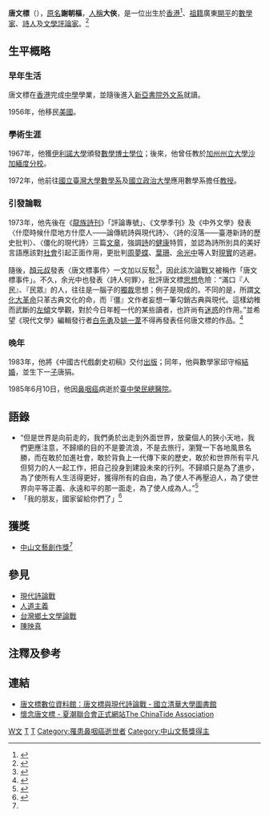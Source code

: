 '''唐文標'''（{{bd|1936年|2月2日|1985年|6月10日|catIdx=T唐}}），[[原名|原名]]'''謝朝樞'''，[[綽號|人稱]]'''大俠'''，是一位出生於[[香港|香港]]<ref name=":0">{{Cite web|url=http://www3.nmtl.gov.tw/Writer2/writer_detail.php?id=1058|title=2007台灣作家作品目錄|accessdate=2017-05-29|work=www3.nmtl.gov.tw|archive-date=2019-06-12|archive-url=https://web.archive.org/web/20190612213257/http://www3.nmtl.gov.tw/Writer2/writer_detail.php?id=1058|dead-url=no}}</ref>、[[祖籍|祖籍]]廣東[[開平縣|開平]]的[[數學家|數學家]]、[[詩人|詩人]]及[[文學評論|文學評論家]]。<ref>{{Cite web|url=http://www.lib.nthu.edu.tw/library/project/tangwenbiao/about01.htm|title=唐文標數位資料館：關於唐文標|accessdate=2017-05-29|work=www.lib.nthu.edu.tw|language=zh-TW|archive-date=2019-06-12|archive-url=https://web.archive.org/web/20190612043859/http://www.lib.nthu.edu.tw/library/project/tangwenbiao/about01.htm|dead-url=no}}</ref>

== 生平概略 ==

=== 早年生活 ===
唐文標在[[香港|香港]]完成[[中學|中學]]學業，並隨後進入[[新亞書院|新亞書院]][[外文系|外文系]]就讀。

1956年，他移民[[美國|美國]]。

=== 學術生涯 ===
1967年，他獲[[伊利諾大學|伊利諾大學]]頒發[[數學|數學]][[博士學位|博士學位]]；後來，他曾任教於[[加州州立大學薩克拉門托分校|加州州立大學沙加緬度分校]]。

1972年，他前往[[國立臺灣大學|國立臺灣大學]][[數學系|數學系]]及[[國立政治大學|國立政治大學]]應用數學系擔任[[教授|教授]]。

=== 引發論戰 ===
{{see also|現代詩論戰}} 
1973年，他先後在《[[龍族詩社|龍族詩刊]]》「評論專號」、《文學季刊》及《中外文學》發表〈什麼時候什麼地方什麼人——論傳統詩與現代詩〉、〈詩的沒落——臺港新詩的歷史批判〉、〈僵化的現代詩〉三篇[[文學批評|文章]]，強調[[詩歌|詩]]的[[健康|健康]]特質，並認為詩所別具的美好言語應該對[[社會|社會]]引起正面作用，更批判[[周夢蝶|周夢蝶]]、[[楊牧_(台灣)|葉珊]]、[[余光中|余光中]]等人對[[現實|現實]]的逃避。

隨後，[[顏元叔|顏元叔]]發表〈唐文標事件〉一文加以反駁<ref>{{Cite journal|title=唐文標事件|author=顏元叔|url=|journal=中外文學|issue=5|doi=|others=|year=1973|volume=2|page=|pmid=}}</ref>，因此該次論戰又被稱作「唐文標事件」。不久，余光中也發表〈詩人何罪〉，批評唐文標[[思想|思想]]危險：“滿口『人民』、『民眾』的人，往往是一腦子的[[獨裁|獨裁]]思想；例子是現成的。不同的是，所謂[[文化大革命|文化大革命]]只革古典文化的命，而『僵』文作者妄想一筆勾銷古典與現代。這樣幼稚而武斷的[[左傾|左傾]]文學觀，對於今日年輕一代的某些讀者，也許尚有[[迷惑|迷惑]]的作用。”並希望《現代文學》編輯發行者[[白先勇|白先勇]]及[[姚一葦|姚一葦]]不得再發表任何唐文標的作品。<ref>{{Cite book|title=鄉土文學論戰三十年|last=施善繼|first=|publisher=|year=|isbn=|location=|pages=}}</ref>

=== 晚年 ===
1983年，他將《中國古代戲劇史初稿》交付[[出版|出版]]；同年，他與數學家邱守榕[[結婚|結婚]]，並生下一[[兒子|子]]唐狷。

1985年6月10日，他因[[鼻咽癌|鼻咽癌]]病逝於[[臺中榮民總醫院|臺中榮民總醫院]]。

== 語錄 ==
* “但是世界是向前走的，我們勇於出走到外面世界，放棄個人的狹小天地，我們更應注意，不歸順的目的不是要流浪，不是去旅行，瀏覽一下各地風景名勝，而在敢於加進社會，敢於背負上一代傳下來的歷史，敢於和世界所有平凡但努力的人一起工作，把自己投身到建設未來的行列。不歸順只是為了進步，為了使所有人生活得更好，獲得所有的自由，為了使人不再壓迫人，為了使世界向平等正義、永遠和平的那一面走，為了使人成為人。”<ref>{{Cite book|url=https://books.google.com.tw/books?id=37ZPAAAAIAAJ&q=%E6%88%91%E6%B0%B8%E9%81%A0%E5%B9%B4%E8%BC%95&dq=%E6%88%91%E6%B0%B8%E9%81%A0%E5%B9%B4%E8%BC%95&hl=zh-TW&sa=X&ved=0ahUKEwib_aWeq5XUAhXGzbwKHbPjAZ0Q6AEIJDAA|title=我永遠年輕: 唐文标纪念集|last=唐文标|first=|date=1995|publisher=[[生活·讀書·新知三聯書店|生活·讀書·新知三聯書店]]|year=|isbn=9787108008923|location=|pages=|language=zh|chapter=}}</ref>
* 「我的朋友，國家留給你們了」<ref>{{Cite news |url=https://udn.com/news/story/7324/2475650 |title=「我的朋友，國家留給你們了」這學者的遺書讓人動容 |author=郭宣彣 |date=2017-05-21 |work= |newspaper=[[聯合報|聯合報]] |accessdate=2017-05-29 |deadurl=yes |archiveurl=https://archive.is/20170529145421/https://udn.com/news/story/7324/2475650 |archivedate=2017-05-29 }}</ref>

== 獲獎 ==
* [[中山文藝創作獎|中山文藝創作獎]]<ref name=":0" />

== 參見 ==
* [[現代詩論戰|現代詩論戰]]
* [[人道主義|人道主義]]
* [[台灣鄉土文學論戰|台灣鄉土文學論戰]]
* [[陳映真|陳映真]]

==注釋及參考==
<div class="references-small">
<references />
</div>

== 連結 ==
* [http://www.lib.nthu.edu.tw/library/project/tangwenbiao/exhibits01-2.htm 唐文標數位資料館：唐文標與現代詩論戰 - 國立清華大學圖書館] {{Wayback|url=http://www.lib.nthu.edu.tw/library/project/tangwenbiao/exhibits01-2.htm |date=20190607025027 }}
* [http://chinatide.net/xiachao/page_721.htm 懷念唐文標 - 夏潮聯合會正式網站The ChinaTide Association] {{Wayback|url=http://chinatide.net/xiachao/page_721.htm |date=20190611140116 }}

{{Authority control}}

[[Category:唐姓|W文]]
[[Category:台灣作家|T]]
[[Category:台灣數學家|T]]
[[Category:罹患鼻咽癌逝世者|Category:罹患鼻咽癌逝世者]]
[[Category:中山文藝獎得主|Category:中山文藝獎得主]]